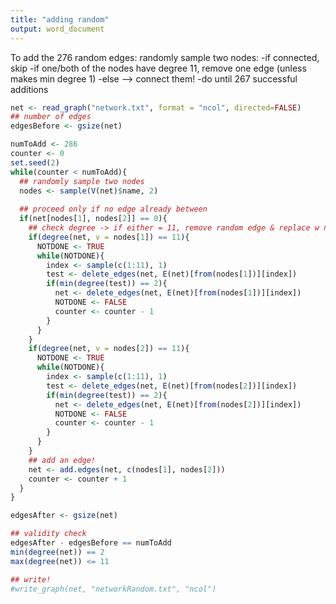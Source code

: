 ```yaml
---
title: "adding random"
output: word_document
---
```


To add the 276 random edges: randomly sample two nodes:
-if connected, skip
-if one/both of the nodes have degree 11, remove one edge (unless makes min degree 1)
-else --> connect them!
-do until 267 successful additions

```r
net <- read_graph("network.txt", format = "ncol", directed=FALSE)
## number of edges
edgesBefore <- gsize(net)

numToAdd <- 286
counter <- 0
set.seed(2)
while(counter < numToAdd){
  ## randomly sample two nodes 
  nodes <- sample(V(net)$name, 2)
  
  ## proceed only if no edge already between
  if(net[nodes[1], nodes[2]] == 0){
    ## check degree -> if either = 11, remove random edge & replace w new one
    if(degree(net, v = nodes[1]) == 11){
      NOTDONE <- TRUE
      while(NOTDONE){
        index <- sample(c(1:11), 1)
        test <- delete_edges(net, E(net)[from(nodes[1])][index])
        if(min(degree(test)) == 2){
          net <- delete_edges(net, E(net)[from(nodes[1])][index])
          NOTDONE <- FALSE
          counter <- counter - 1
        }
      }
    }
    if(degree(net, v = nodes[2]) == 11){
      NOTDONE <- TRUE
      while(NOTDONE){
        index <- sample(c(1:11), 1)
        test <- delete_edges(net, E(net)[from(nodes[2])][index])
        if(min(degree(test)) == 2){
          net <- delete_edges(net, E(net)[from(nodes[2])][index])
          NOTDONE <- FALSE
          counter <- counter - 1
        }
      }
    }
    ## add an edge!
    net <- add.edges(net, c(nodes[1], nodes[2]))
    counter <- counter + 1
  }
}

edgesAfter <- gsize(net)

## validity check 
edgesAfter - edgesBefore == numToAdd
min(degree(net)) == 2
max(degree(net)) <= 11

## write!
#write_graph(net, "networkRandom.txt", "ncol")
```

